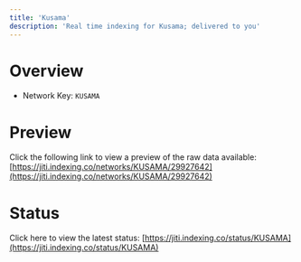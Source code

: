 ```yaml
---
title: 'Kusama'
description: 'Real time indexing for Kusama; delivered to you'
---
```


# Overview
- Network Key: `KUSAMA`

# Preview
Click the following link to view a preview of the raw data available: [https://jiti.indexing.co/networks/KUSAMA/29927642](https://jiti.indexing.co/networks/KUSAMA/29927642)

# Status
Click here to view the latest status: [https://jiti.indexing.co/status/KUSAMA](https://jiti.indexing.co/status/KUSAMA)
